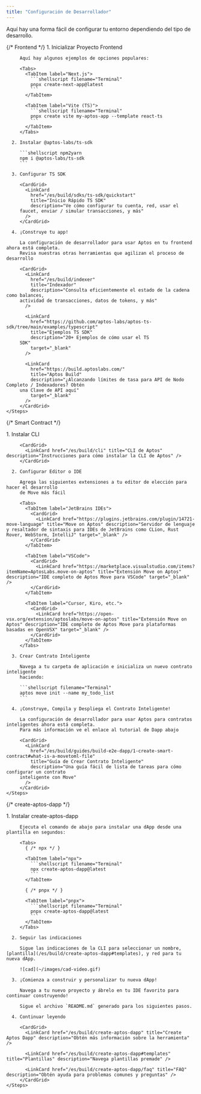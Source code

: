 ```yaml
---
title: "Configuración de Desarrollador"
---
```



Aquí hay una forma fácil de configurar tu entorno dependiendo del tipo de desarrollo.

<Tabs>
  {/* Frontend */}

  <TabItem label="Frontend">
    <Steps>
      1. Inicializar Proyecto Frontend

         Aquí hay algunos ejemplos de opciones populares:

         <Tabs>
           <TabItem label="Next.js">
             ```shellscript filename="Terminal"
             pnpx create-next-app@latest
             ```
           </TabItem>

           <TabItem label="Vite (TS)">
             ```shellscript filename="Terminal"
             pnpx create vite my-aptos-app --template react-ts
             ```
           </TabItem>
         </Tabs>

      2. Instalar @aptos-labs/ts-sdk

         ```shellscript npm2yarn
         npm i @aptos-labs/ts-sdk
         ```

      3. Configurar TS SDK

         <CardGrid>
           <LinkCard
             href="/es/build/sdks/ts-sdk/quickstart"
             title="Inicio Rápido TS SDK"
             description="Ve cómo configurar tu cuenta, red, usar el
         faucet, enviar / simular transacciones, y más"
           />
         </CardGrid>

      4. ¡Construye tu app!

         La configuración de desarrollador para usar Aptos en tu frontend ahora está completa.
         Revisa nuestras otras herramientas que agilizan el proceso de desarrollo

         <CardGrid>
           <LinkCard
             href="/es/build/indexer"
             title="Indexador"
             description="Consulta eficientemente el estado de la cadena como balances,
         actividad de transacciones, datos de tokens, y más"
           />

           <LinkCard
             href="https://github.com/aptos-labs/aptos-ts-sdk/tree/main/examples/typescript"
             title="Ejemplos TS SDK"
             description="20+ Ejemplos de cómo usar el TS
         SDK"
             target="_blank"
           />

           <LinkCard
             href="https://build.aptoslabs.com/"
             title="Aptos Build"
             description="¿Alcanzando límites de tasa para API de Nodo Completo / Indexadores? Obtén
         una Clave de API aquí"
             target="_blank"
           />
         </CardGrid>
    </Steps>
  </TabItem>

  {/* Smart Contract */}

  <TabItem label="Contrato Inteligente">
    <Steps>
      1. Instalar CLI

         <CardGrid>
           <LinkCard href="/es/build/cli" title="CLI de Aptos" description="Instrucciones para cómo instalar la CLI de Aptos" />
         </CardGrid>

      2. Configurar Editor o IDE

         Agrega las siguientes extensiones a tu editor de elección para hacer el desarrollo
         de Move más fácil

         <Tabs>
           <TabItem label="JetBrains IDEs">
             <CardGrid>
               <LinkCard href="https://plugins.jetbrains.com/plugin/14721-move-language" title="Move on Aptos" description="Servidor de lenguaje y resaltador de sintaxis para IDEs de JetBrains como CLion, Rust Rover, WebStorm, IntelliJ" target="_blank" />
             </CardGrid>
           </TabItem>

           <TabItem label="VSCode">
             <CardGrid>
               <LinkCard href="https://marketplace.visualstudio.com/items?itemName=AptosLabs.move-on-aptos" title="Extensión Move on Aptos" description="IDE completo de Aptos Move para VSCode" target="_blank" />
             </CardGrid>
           </TabItem>

           <TabItem label="Cursor, Kiro, etc.">
             <CardGrid>
               <LinkCard href="https://open-vsx.org/extension/aptoslabs/move-on-aptos" title="Extensión Move on Aptos" description="IDE completo de Aptos Move para plataformas basadas en OpenVSX" target="_blank" />
             </CardGrid>
           </TabItem>
         </Tabs>

      3. Crear Contrato Inteligente

         Navega a tu carpeta de aplicación e inicializa un nuevo contrato inteligente
         haciendo:

         ```shellscript filename="Terminal"
         aptos move init --name my_todo_list
         ```

      4. ¡Construye, Compila y Despliega el Contrato Inteligente!

         La configuración de desarrollador para usar Aptos para contratos inteligentes ahora está completa.
         Para más información ve el enlace al tutorial de Dapp abajo

         <CardGrid>
           <LinkCard
             href="/es/build/guides/build-e2e-dapp/1-create-smart-contract#what-is-a-movetoml-file"
             title="Guía de Crear Contrato Inteligente"
             description="Una guía fácil de lista de tareas para cómo configurar un contrato
         inteligente con Move"
           />
         </CardGrid>
    </Steps>
  </TabItem>

  {/* create-aptos-dapp */}

  <TabItem label="Create Aptos Dapp">
    <Steps>
      1. Instalar create-aptos-dapp

         Ejecuta el comando de abajo para instalar una dApp desde una plantilla en segundos:

         <Tabs>
           { /* npx */ }

           <TabItem label="npx">
             ```shellscript filename="Terminal"
             npx create-aptos-dapp@latest
             ```
           </TabItem>

           { /* pnpx */ }

           <TabItem label="pnpx">
             ```shellscript filename="Terminal"
             pnpx create-aptos-dapp@latest
             ```
           </TabItem>
         </Tabs>

      2. Seguir las indicaciones

         Sigue las indicaciones de la CLI para seleccionar un nombre, [plantilla](/es/build/create-aptos-dapp#templates), y red para tu nueva dApp.

         ![cad](~/images/cad-video.gif)

      3. ¡Comienza a construir y personalizar tu nueva dApp!

         Navega a tu nuevo proyecto y ábrelo en tu IDE favorito para continuar construyendo!

         Sigue el archivo `README.md` generado para los siguientes pasos.

      4. Continuar leyendo

         <CardGrid>
           <LinkCard href="/es/build/create-aptos-dapp" title="Create Aptos Dapp" description="Obtén más información sobre la herramienta" />

           <LinkCard href="/es/build/create-aptos-dapp#templates" title="Plantillas" description="Navega plantillas premade" />

           <LinkCard href="/es/build/create-aptos-dapp/faq" title="FAQ" description="Obtén ayuda para problemas comunes y preguntas" />
         </CardGrid>
    </Steps>
  </TabItem>
</Tabs>
